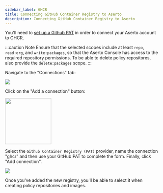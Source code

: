 ```yaml
---
sidebar_label: GHCR
title: Connecting GitHub Container Registry to Aserto
description: Connecting GitHub Container Registry to Aserto
---
```


You'll need to [set up a Github PAT](https://github.com/settings/tokens) in order to connect your Aserto account to GHCR.

:::caution Note
Ensure that the selected scopes include at least `repo`, `read:org`, and `write:packages`, so that the Aserto Console has access to the required repository permissions. To be able to delete policy repositores, also provide the `delete:packages` scope.
:::

Navigate to the "Connections" tab:

<img src='/connections-tab.png' />

Click on the "Add a connection" button:

<img src='/add-a-connection-button.png' width="150px"/>

Select the `Github Container Registry (PAT)` provider, name the connection "ghcr" and then use your GitHub PAT to complete the form. Finally, click "Add connection".

<img src='/add-ghcr-connection.png' />

Once you've added the new registry, you'll be able to select it when creating policy repositories and images.